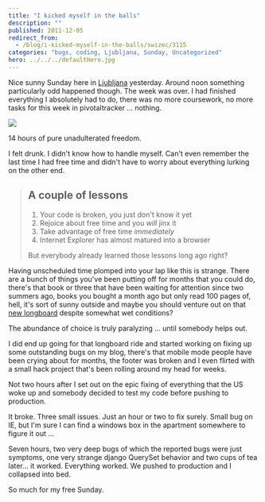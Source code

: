 ```yaml
---
title: "I kicked myself in the balls"
description: ""
published: 2011-12-05
redirect_from:
  - /blog/i-kicked-myself-in-the-balls/swizec/3115
categories: "bugs, coding, Ljubljana, Sunday, Uncategorized"
hero: ../../../defaultHero.jpg
---
```


Nice sunny Sunday here in [Ljubljana](<http://maps.google.com/maps?ll=46.0555555556,14.5083333333&spn=0.1,0.1&q=46.0555555556,14.5083333333 (Ljubljana)&t=h>) yesterday. Around noon something particularly odd happened though. The week was over. I had finished everything I absolutely had to do, there was no more coursework, no more tasks for this week in pivotaltracker ... nothing.

![ ](https://swizec.com/wp-content/uploads/2011/12/Screen-Shot-2011-12-05-at-12.34.59-PM.png "The tweet that sealed my fate")

14 hours of pure unadulterated freedom.

I felt drunk. I didn't know how to handle myself. Can't even remember the last time I had free time and didn't have to worry about everything lurking on the other end.

> ## A couple of lessons
>
> 1.  Your code is broken, you just don't know it yet
> 2.  Rejoice about free time and you _will_ jinx it
> 3.  Take advantage of free time _immediately_
> 4.  Internet Explorer has almost matured into a browser
>
> But everybody already learned those lessons long ago right?

Having unscheduled time plomped into your lap like this is strange. There are a bunch of things you've been putting off for months that you could do, there's that book or three that have been waiting for attention since two summers ago, books you bought a month ago but only read 100 pages of, hell, it's sort of sunny outside and maybe you should venture out on that [new longboard](http://instagr.am/p/WeRpv/) despite somewhat wet conditions?

The abundance of choice is truly paralyzing ... until somebody helps out.

I did end up going for that longboard ride and started working on fixing up some outstanding bugs on my blog, there's that mobile mode people have been crying about for months, the footer was broken and I even flirted with a small hack project that's been rolling around my head for weeks.

Not two hours after I set out on the epic fixing of everything that the US woke up and somebody decided to test my code before pushing to production.

It broke. Three small issues. Just an hour or two to fix surely. Small bug on IE, but I'm sure I can find a windows box in the apartment somewhere to figure it out ...

Seven hours, two very deep bugs of which the reported bugs were just symptoms, one very strange django QuerySet behavior and two cups of tea later... it worked. Everything worked. We pushed to production and I collapsed into bed.

So much for my free Sunday.